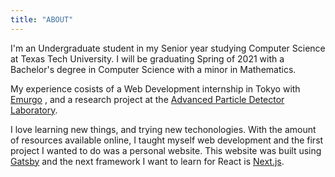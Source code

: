 ```yaml
---
title: "ABOUT"
---
```


I'm an Undergraduate student in my Senior year studying Computer Science at Texas Tech University. I will be graduating Spring of 2021 with a Bachelor's degree in
Computer Science with a minor in Mathematics.

My experience cosists of a Web Development internship in Tokyo with <a className="hvr-underline-from-left" href="https://emurgo.io/" target="\_blank"> Emurgo</a>
, and a research project at the <a className="hvr-underline-from-left" href="https://www.depts.ttu.edu/phas/apdl/" target="\_blank"> Advanced Particle Detector Laboratory</a>.

I love learning new things, and trying new techonologies. With the amount of resources available online, I taught myself web development and the first project I
wanted to do was a personal website. This website was built using <a className="hvr-underline-from-left" href="https://gatsby.js/" target="\_blank"> Gatsby</a>
and the next framework I want to learn for React is <a className="hvr-underline-from-left" href="https://nextjs.org/" target="_blank">Next.js</a>.
